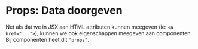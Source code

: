 

# Props: Data doorgeven

Net als dat we in JSX aan HTML attributen kunnen meegeven (ie: `<a href="...">`), kunnen we ook
eigenschappen meegeven aan componenten. Bij componenten heet dit `"props"`.

<Code code={exampleProps1Tsx} />
